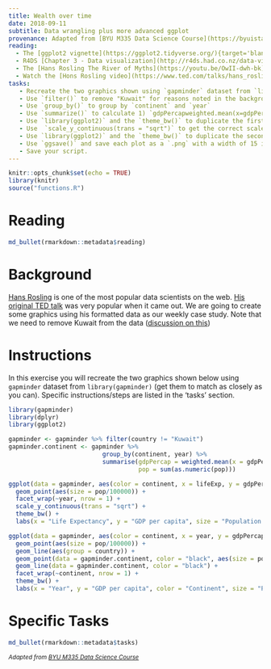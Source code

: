 ```yaml
---
title: Wealth over time
date: 2018-09-11 
subtitle: Data wrangling plus more advanced ggplot
provenance: Adapted from [BYU M335 Data Science Course](https://byuistats.github.io/M335/weekly_projects/cs02_details.html)
reading:
  - The [ggplot2 vignette](https://ggplot2.tidyverse.org/){target='blank'}
  - R4DS [Chapter 3 - Data visualization](http://r4ds.had.co.nz/data-visualisation.html){target='blank'}
  - The [Hans Rosling The River of Myths](https://youtu.be/OwII-dwh-bk){target='blank'}
  - Watch the [Hons Rosling video](https://www.ted.com/talks/hans_rosling_shows_the_best_stats_you_ve_ever_seen){target="blank"}
tasks:
   - Recreate the two graphics shown using `gapminder` dataset from `library(gapminder)` (get them to match as closely as you can)
   - Use `filter()` to remove "Kuwait" for reasons noted in the background
   - Use `group_by()` to group by `continent` and `year`
   - Use `summarize()` to calculate 1) `gdpPercapweighted.mean(x=gdpPercap,w=pop)` and 2)  pop = sum(as.numeric(pop)) that will be the data for the black continent average line on the second plot.
   - Use `library(ggplot2)` and the `theme_bw()` to duplicate the first plot
   - Use  `scale_y_continuous(trans = "sqrt")` to get the correct scale on the y-axis.
   - Use `library(ggplot2)` and the `theme_bw()` to duplicate the second plot. You will need to use the new data you summarized to make the black lines and dots showing the continent average.
   - Use `ggsave()` and save each plot as a `.png` with a width of 15 inches
   - Save your script.
---
```


```r
knitr::opts_chunk$set(echo = TRUE)
library(knitr)
source("functions.R")
```


# Reading

```r
md_bullet(rmarkdown::metadata$reading)
```

# Background

[Hans Rosling](http://www.gapminder.org/news/sad-to-announce-hans-rosling-passed-away-this-morning/){target="blank"} is one of the most popular data scientists on the web. [His original TED talk](https://www.ted.com/talks/hans_rosling_shows_the_best_stats_you_ve_ever_seen){target="blank"} was very popular when it came out.  We are going to create some graphics using his formatted data as our weekly case study. Note that we need to remove Kuwait from the data ([discussion on this](https://github.com/jennybc/gapminder/issues/9){target="blank"})

# Instructions

In this exercise you will recreate the two graphics shown below using `gapminder` dataset from `library(gapminder)` (get them to match as closely as you can). Specific instructions/steps are listed in the 'tasks' section.


```r
library(gapminder)
library(dplyr)
library(ggplot2)

gapminder <- gapminder %>% filter(country != "Kuwait")
gapminder.continent <- gapminder %>% 
                          group_by(continent, year) %>% 
                          summarise(gdpPercap = weighted.mean(x = gdpPercap, w = pop), 
                                    pop = sum(as.numeric(pop)))

ggplot(data = gapminder, aes(color = continent, x = lifeExp, y = gdpPercap)) + 
  geom_point(aes(size = pop/100000)) + 
  facet_wrap(~year, nrow = 1) + 
  scale_y_continuous(trans = "sqrt") +
  theme_bw() + 
  labs(x = "Life Expectancy", y = "GDP per capita", size = "Population (100k)", color = "continent")

ggplot(data = gapminder, aes(color = continent, x = year, y = gdpPercap)) + 
  geom_point(aes(size = pop/100000)) + 
  geom_line(aes(group = country)) +
  geom_point(data = gapminder.continent, color = "black", aes(size = pop/100000)) +
  geom_line(data = gapminder.continent, color = "black") +
  facet_wrap(~continent, nrow = 1) +
  theme_bw() + 
  labs(x = "Year", y = "GDP per capita", color = "Continent", size = "Population (100k)")

```

# Specific Tasks

```r
md_bullet(rmarkdown::metadata$tasks)
```


<i> <small> Adapted from [BYU M335 Data Science Course](https://byuistats.github.io/M335) </small> </i>